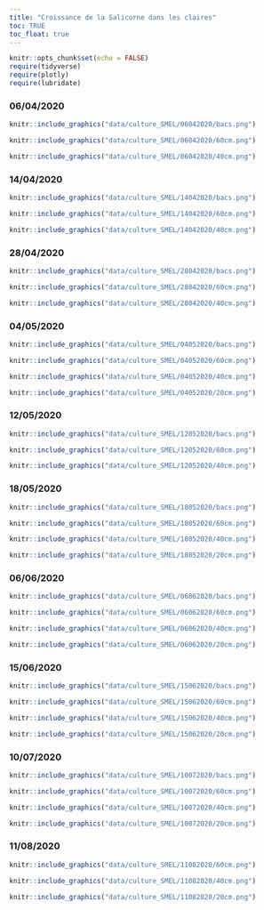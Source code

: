 ```yaml
---
title: "Croissance de la Salicorne dans les claires"
toc: TRUE
toc_float: true
---
```


```r
knitr::opts_chunk$set(echo = FALSE)
require(tidyverse)
require(plotly)
require(lubridate)
```

### 06/04/2020

```r
knitr::include_graphics("data/culture_SMEL/06042020/bacs.png")
```


```r
knitr::include_graphics("data/culture_SMEL/06042020/60cm.png")
```


```r
knitr::include_graphics("data/culture_SMEL/06042020/40cm.png")
```

### 14/04/2020

```r
knitr::include_graphics("data/culture_SMEL/14042020/bacs.png")
```


```r
knitr::include_graphics("data/culture_SMEL/14042020/60cm.png")
```


```r
knitr::include_graphics("data/culture_SMEL/14042020/40cm.png")
```

### 28/04/2020

```r
knitr::include_graphics("data/culture_SMEL/28042020/bacs.png")
```


```r
knitr::include_graphics("data/culture_SMEL/28042020/60cm.png")
```


```r
knitr::include_graphics("data/culture_SMEL/28042020/40cm.png")
```

### 04/05/2020

```r
knitr::include_graphics("data/culture_SMEL/04052020/bacs.png")
```


```r
knitr::include_graphics("data/culture_SMEL/04052020/60cm.png")
```


```r
knitr::include_graphics("data/culture_SMEL/04052020/40cm.png")
```


```r
knitr::include_graphics("data/culture_SMEL/04052020/20cm.png")
```


### 12/05/2020

```r
knitr::include_graphics("data/culture_SMEL/12052020/bacs.png")
```


```r
knitr::include_graphics("data/culture_SMEL/12052020/60cm.png")
```


```r
knitr::include_graphics("data/culture_SMEL/12052020/40cm.png")
```

### 18/05/2020

```r
knitr::include_graphics("data/culture_SMEL/18052020/bacs.png")
```


```r
knitr::include_graphics("data/culture_SMEL/18052020/60cm.png")
```


```r
knitr::include_graphics("data/culture_SMEL/18052020/40cm.png")
```


```r
knitr::include_graphics("data/culture_SMEL/18052020/20cm.png")
```

### 06/06/2020

```r
knitr::include_graphics("data/culture_SMEL/06062020/bacs.png")
```


```r
knitr::include_graphics("data/culture_SMEL/06062020/60cm.png")
```


```r
knitr::include_graphics("data/culture_SMEL/06062020/40cm.png")
```


```r
knitr::include_graphics("data/culture_SMEL/06062020/20cm.png")
```

### 15/06/2020

```r
knitr::include_graphics("data/culture_SMEL/15062020/bacs.png")
```


```r
knitr::include_graphics("data/culture_SMEL/15062020/60cm.png")
```


```r
knitr::include_graphics("data/culture_SMEL/15062020/40cm.png")
```


```r
knitr::include_graphics("data/culture_SMEL/15062020/20cm.png")
```

### 10/07/2020

```r
knitr::include_graphics("data/culture_SMEL/10072020/bacs.png")
```


```r
knitr::include_graphics("data/culture_SMEL/10072020/60cm.png")
```


```r
knitr::include_graphics("data/culture_SMEL/10072020/40cm.png")
```


```r
knitr::include_graphics("data/culture_SMEL/10072020/20cm.png")
```

### 11/08/2020


```r
knitr::include_graphics("data/culture_SMEL/11082020/60cm.png")
```


```r
knitr::include_graphics("data/culture_SMEL/11082020/40cm.png")
```


```r
knitr::include_graphics("data/culture_SMEL/11082020/20cm.png")
```


